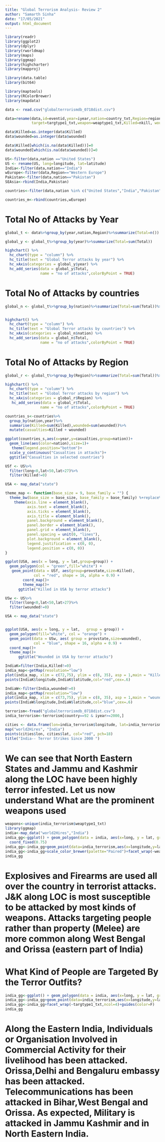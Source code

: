 ---
title: "Global Terrorism Analysis- Review 2"
author: "Samarth Sinha"
date: "17/05/2021"
output: html_document
---

```{r}
library(readr)
library(ggplot2)
library(dplyr)
library(rworldmap)
library(maps)
library(ggmap)
library(highcharter)
library(mapproj)

library(data.table)
library(bit64)

library(maptools)
library(RColorBrewer)
library(mapdata)

```
```{r}
data <- read.csv("globalterrorismdb_0718dist.csv")
```

```{r}

data=rename(data,id=eventid,year=iyear,nation=country_txt,Region=region_txt,attack=attacktype1_txt,
            target=targtype1_txt,weapon=weaptype1_txt,Killed=nkill, wounded=nwound)

data$Killed=as.integer(data$Killed)
data$wounded=as.integer(data$wounded)

data$Killed[which(is.na(data$Killed))]=0
data$wounded[which(is.na(data$wounded))]=0

US<-filter(data,nation =="United States")
US <- rename(US, long=longitude, lat=latitude)
India<-filter(data,nation=="India")
wEurope<-filter(data,Region=="Western Europe")
Pakistan<-filter(data,nation=="Pakistan")
SEAsia<-rbind(India,Pakistan)

countries<-filter(data,nation %in% c("United States","India","Pakistan","Japan"))

countries_m<-rbind(countries,wEurope)
```
# Total No of Attacks by Year

```{r}
global_t <- data%>%group_by(year,nation,Region)%>%summarize(Total=n())

global_y <- global_t%>%group_by(year)%>%summarize(Total=sum(Total))

highchart() %>% 
  hc_chart(type = "column") %>% 
  hc_title(text = "Global Terror attacks by year") %>% 
  hc_xAxis(categories = global_y$year) %>% 
  hc_add_series(data = global_y$Total,
                name = "no of attacks",colorByPoint = TRUE)
```

# Total No of Attacks by countries

```{r}
global_n <- global_t%>%group_by(nation)%>%summarize(Total=sum(Total))%>%arrange(desc(Total))%>%filter(Total>300)


highchart() %>% 
  hc_chart(type = "column") %>% 
  hc_title(text = "Global Terror attacks by countries") %>% 
  hc_xAxis(categories = global_n$nation) %>% 
  hc_add_series(data = global_n$Total,
                name = "no of attacks",colorByPoint = TRUE)
```

# Total No of Attacks by Region

```{r}
global_r <- global_t%>%group_by(Region)%>%summarize(Total=sum(Total))%>%arrange(desc(Total))

highchart() %>% 
  hc_chart(type = "column") %>% 
  hc_title(text = "Global Terror attacks by region") %>% 
  hc_xAxis(categories = global_r$Region) %>% 
   hc_add_series(data = global_r$Total,
                name = "no of attacks",colorByPoint = TRUE)
```
```{r}
countries_s<-countries%>%
  group_by(nation,year)%>%
  summarise(Killed=sum(Killed),wounded=sum(wounded))%>%
  mutate(casualties=Killed + wounded)

ggplot(countries_s,aes(x=year,y=casualties,group=nation))+
  geom_line(aes(color=nation),size=1)+ 
   theme(legend.position="bottom")+
  scale_y_continuous("Casualties in attacks")+
  ggtitle("Casualties in selected countries")
```

```{r}
USf <- US%>%
  filter(long<0,lat<50,lat>27)%>%
  filter(Killed!=0)

USA <- map_data("state")

theme_map <- function(base_size = 9, base_family = "") {
  theme_bw(base_size = base_size, base_family = base_family) %+replace%
    theme(axis.line = element_blank(),
          axis.text = element_blank(),
          axis.ticks = element_blank(),
          axis.title = element_blank(),
          panel.background = element_blank(),
          panel.border = element_blank(),
          panel.grid = element_blank(),
          panel.spacing = unit(0, "lines"),
          plot.background = element_blank(),
          legend.justification = c(0, 0),
          legend.position = c(0, 0))
}

ggplot(USA, aes(x = long, y = lat,group=group)) +
  geom_polygon(col = "green",fill="white") +
   geom_point(data = USf, aes(group=provstate,size=Killed),
             col = "red", shape = 16, alpha = 0.9) +
        coord_map()+
        theme_map()+
      ggtitle("Killed in USA by terror attacks")
```
```{r}
USw <- US%>%
  filter(long<0,lat<50,lat>27)%>%
  filter(wounded!=0)

USA <- map_data("state")


ggplot(USA, aes(x = long, y = lat,   group = group)) +
  geom_polygon(fill="white", col = "orange") +
  geom_point(data = USw, aes( group = provstate,size=wounded),
             col = "blue", shape = 16, alpha = 0.9) +
  coord_map()+
  theme_map()+
      ggtitle("Wounded in USA by terror attacks")
```
```{r}
IndiaK=filter(India,Killed!=0)
india_map<-getMap(resolution="low")
plot(india_map, xlim = c(72,75), ylim = c(8, 35), asp = 1,main = "Killed by Terror Attacks")
points(IndiaK$longitude,IndiaK$latitude,col="red",cex=.6)
```

```{r}
IndiaW<-filter(India,wounded!=0)
india_map<-getMap(resolution="low")
plot(india_map, xlim = c(73,75), ylim = c(8, 35), asp = 1,main = "wounded by Terror Attacks")
points(IndiaW$longitude,IndiaW$latitude,col="blue",cex=.6)
```
```{r}
terrorism<-fread("globalterrorismdb_0718dist.csv")
india_terrorism<-terrorism[country==92 & iyear>=2000,]


```
```{r}
cities <- data.frame(lon=india_terrorism$longitude, lat=india_terrorism$latitude)
map("world2Hires", "India")
points(cities$lon, cities$lat, col="red", pch=18)
title("India-- Terror Strikes Since 2000 ")
```
# We can see that North Eastern States and Jammu and Kashmir along the LOC have been highly terror infested. Let us now understand What are the prominent weapons used

```{r}
weapons<-unique(india_terrorism$weaptype1_txt)
library(ggmap)
india<-map_data("world2Hires","India")
india_gg<-ggplot() + geom_polygon(data = india, aes(x=long, y = lat, group = group)) + 
  coord_fixed(0.75)
india_gg<-india_gg+geom_point(data=india_terrorism,aes(x=longitude,y=latitude,color=as.factor(weaptype1_txt)))
india_gg<-india_gg+scale_color_brewer(palette="Paired")+facet_wrap(~weaptype1_txt,ncol=3)+guides(color=F)
india_gg
```
# Explosives and Firearms are used all over the country in terrorist attacks. J&K along LOC is most susceptible to be attacked by most kinds of weapons. Attacks targeting people rather than property (Melee) are more common along West Bengal and Orissa (eastern part of India)

# What Kind of People are Targeted By the Terror Outfits?

```{r}
india_gg<-ggplot() + geom_polygon(data = india, aes(x=long, y = lat, group = group)) + coord_fixed(0.75)
india_gg<-india_gg+geom_point(data=india_terrorism,aes(x=longitude,y=latitude,color=as.factor(targtype1_txt)))
india_gg<-india_gg+facet_wrap(~targtype1_txt,ncol=4)+guides(color=F)
india_gg
```
# Along the Eastern India, Individuals or Organisation Involved in Commercial Activity for their livelihood has been attacked. Orissa,Delhi and Bengaluru embassy has been attacked. Telecommunications has been attacked in Bihar,West Bengal and Orissa. As expected, Military is attacked in Jammu Kashmir and in North Eastern India.
